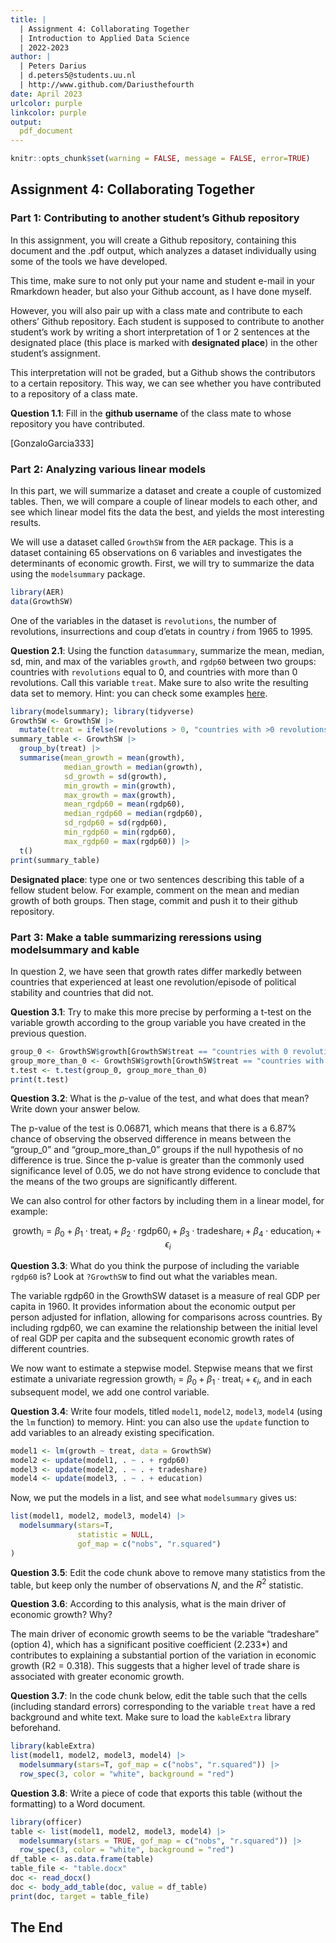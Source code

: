 ```yaml
---
title: | 
  | Assignment 4: Collaborating Together
  | Introduction to Applied Data Science
  | 2022-2023
author: |
  | Peters Darius
  | d.peters5@students.uu.nl
  | http://www.github.com/Dariusthefourth
date: April 2023
urlcolor: purple
linkcolor: purple
output: 
  pdf_document
---
```


```r
knitr::opts_chunk$set(warning = FALSE, message = FALSE, error=TRUE)
```

## Assignment 4: Collaborating Together 

### Part 1: Contributing to another student's Github repository

In this assignment, you will create a Github repository, containing this document and the .pdf output, which analyzes a dataset individually using some of the tools we have developed. 

This time, make sure to not only put your name and student e-mail in your Rmarkdown header, but also your Github account, as I have done myself. 

However, you will also pair up with a class mate and contribute to each others' Github repository. Each student is supposed to contribute to another student's work by writing a short interpretation of 1 or 2 sentences at the designated place (this place is marked with **designated place**) in the other student's assignment. 

This interpretation will not be graded, but a Github shows the contributors to a certain repository. This way, we can see whether you have contributed to a repository of a class mate. 

**Question 1.1**: Fill in the __github username__ of the class mate to whose repository you have contributed. 

[GonzaloGarcia333]

### Part 2: Analyzing various linear models

In this part, we will summarize a dataset and create a couple of customized tables. Then, we will compare a couple of linear models to each other, and see which linear model fits the data the best, and yields the most interesting results.

We will use a dataset called `GrowthSW` from the `AER` package. This is a dataset containing 65 observations on 6 variables and investigates the determinants of economic growth. First, we will try to summarize the data using the `modelsummary` package. 

```r
library(AER)
data(GrowthSW)
```

One of the variables in the dataset is `revolutions`, the number of revolutions, insurrections and coup d'etats in country $i$ from 1965 to 1995.

**Question 2.1**: Using the function `datasummary`, summarize the mean, median, sd, min, and max of the variables `growth`, and `rgdp60` between two groups: countries with `revolutions` equal to 0, and countries with more than 0 revolutions. Call this variable `treat`. Make sure to also write the resulting data set to memory. Hint: you can check some examples [here](https://vincentarelbundock.github.io/modelsummary/articles/datasummary.html#datasummary).

```r
library(modelsummary); library(tidyverse)
GrowthSW <- GrowthSW |> 
  mutate(treat = ifelse(revolutions > 0, "countries with >0 revolutions", "countries with 0 revolutions"))
summary_table <- GrowthSW |>
  group_by(treat) |>
  summarise(mean_growth = mean(growth),
            median_growth = median(growth),
            sd_growth = sd(growth),
            min_growth = min(growth),
            max_growth = max(growth),
            mean_rgdp60 = mean(rgdp60),
            median_rgdp60 = median(rgdp60),
            sd_rgdp60 = sd(rgdp60),
            min_rgdp60 = min(rgdp60),
            max_rgdp60 = max(rgdp60)) |>
  t()
print(summary_table)
```

**Designated place**: type one or two sentences describing this table of a fellow student below. For example, comment on the mean and median growth of both groups. Then stage, commit and push it to their github repository. 


### Part 3: Make a table summarizing reressions using modelsummary and kable

In question 2, we have seen that growth rates differ markedly between countries that experienced at least one revolution/episode of political stability and countries that did not. 

**Question 3.1**: Try to make this more precise by performing a t-test on the variable growth according to the group variable you have created in the previous question. 

```r
group_0 <- GrowthSW$growth[GrowthSW$treat == "countries with 0 revolutions"]
group_more_than_0 <- GrowthSW$growth[GrowthSW$treat == "countries with >0 revolutions"]
t.test <- t.test(group_0, group_more_than_0)
print(t.test)
```

**Question 3.2**: What is the $p$-value of the test, and what does that mean? Write down your answer below.

The p-value of the test is 0.06871, which means that there is a 6.87% chance of observing the observed difference in means between the "group_0" and "group_more_than_0" groups if the null hypothesis of no difference is true. Since the p-value is greater than the commonly used significance level of 0.05, we do not have strong evidence to conclude that the means of the two groups are significantly different.

We can also control for other factors by including them in a linear model, for example:

$$
\text{growth}_i = \beta_0 + \beta_1 \cdot \text{treat}_i + \beta_2 \cdot \text{rgdp60}_i + \beta_3 \cdot \text{tradeshare}_i + \beta_4 \cdot \text{education}_i + \epsilon_i
$$

**Question 3.3**: What do you think the purpose of including the variable `rgdp60` is? Look at `?GrowthSW` to find out what the variables mean. 

The variable rgdp60 in the GrowthSW dataset is a measure of real GDP per capita in 1960. It provides information about the economic output per person adjusted for inflation, allowing for comparisons across countries. By including rgdp60, we can examine the relationship between the initial level of real GDP per capita and the subsequent economic growth rates of different countries. 

We now want to estimate a stepwise model. Stepwise means that we first estimate a univariate regression $\text{growth}_i = \beta_0 + \beta_1 \cdot \text{treat}_i + \epsilon_i$, and in each subsequent model, we add one control variable. 

**Question 3.4**: Write four models, titled `model1`, `model2`, `model3`, `model4` (using the `lm` function) to memory. Hint: you can also use the `update` function to add variables to an already existing specification.

```r
model1 <- lm(growth ~ treat, data = GrowthSW)
model2 <- update(model1, . ~ . + rgdp60)
model3 <- update(model2, . ~ . + tradeshare)
model4 <- update(model3, . ~ . + education)
```

Now, we put the models in a list, and see what `modelsummary` gives us:

```r
list(model1, model2, model3, model4) |>
  modelsummary(stars=T, 
               statistic = NULL, 
               gof_map = c("nobs", "r.squared")
)
```

**Question 3.5**: Edit the code chunk above to remove many statistics from the table, but keep only the number of observations $N$, and the $R^2$ statistic. 

**Question 3.6**: According to this analysis, what is the main driver of economic growth? Why?

The main driver of economic growth seems to be the variable "tradeshare" (option 4), which has a significant positive coefficient (2.233*) and contributes to explaining a substantial portion of the variation in economic growth (R2 = 0.318). This suggests that a higher level of trade share is associated with greater economic growth. 

**Question 3.7**: In the code chunk below, edit the table such that the cells (including standard errors) corresponding to the variable `treat` have a red background and white text. Make sure to load the `kableExtra` library beforehand.

```r
library(kableExtra)
list(model1, model2, model3, model4) |>
  modelsummary(stars=T, gof_map = c("nobs", "r.squared")) |>
  row_spec(3, color = "white", background = "red")
```

**Question 3.8**: Write a piece of code that exports this table (without the formatting) to a Word document. 

```r
library(officer)
table <- list(model1, model2, model3, model4) |>
  modelsummary(stars = TRUE, gof_map = c("nobs", "r.squared")) |>
  row_spec(3, color = "white", background = "red")
df_table <- as.data.frame(table)
table_file <- "table.docx"
doc <- read_docx()
doc <- body_add_table(doc, value = df_table)
print(doc, target = table_file)
```

## The End
